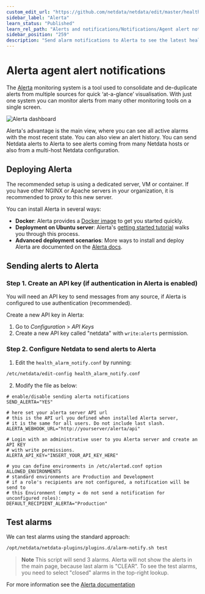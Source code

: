 ```yaml
---
custom_edit_url: "https://github.com/netdata/netdata/edit/master/health/notifications/alerta/README.md"
sidebar_label: "Alerta"
learn_status: "Published"
learn_rel_path: "Alerts and notifications/Notifications/Agent alert notifications"
sidebar_position: "259"
description: "Send alarm notifications to Alerta to see the latest health status updates from multiple nodes in a single interface."
---
```



# Alerta agent alert notifications

The [Alerta](https://alerta.io) monitoring system is a tool used to
consolidate and de-duplicate alerts from multiple sources for quick
‘at-a-glance’ visualisation. With just one system you can monitor
alerts from many other monitoring tools on a single screen.

![Alerta dashboard](https://docs.alerta.io/_images/alerta-screen-shot-3.png "Alerta dashboard showing several alerts.")

Alerta's advantage is the main view, where you can see all active alarms with the most recent state. You can also view an alert history. You can send Netdata alerts to Alerta to see alerts coming from many Netdata hosts or also from a multi-host
Netdata configuration. 

## Deploying Alerta

The recommended setup is using a dedicated server, VM or container. If you have other NGINX or Apache servers in your organization,
it is recommended to proxy to this new server.

You can install Alerta in several ways:
- **Docker**: Alerta provides a [Docker image](https://hub.docker.com/r/alerta/alerta-web/) to get you started quickly.
- **Deployment on Ubuntu server**: Alerta's [getting started tutorial](https://docs.alerta.io/gettingstarted/tutorial-1-deploy-alerta.html) walks you through this process. 
- **Advanced deployment scenarios**: More ways to install and deploy Alerta are documented on the [Alerta docs](http://docs.alerta.io/en/latest/deployment.html).

## Sending alerts to Alerta

### Step 1. Create an API key (if authentication in Alerta is enabled)

You will need an API key to send messages from any source, if
Alerta is configured to use authentication (recommended). 

Create a new API key in Alerta: 
1. Go to *Configuration* > *API Keys* 
2. Create a new API key called "netdata" with `write:alerts` permission.

### Step 2. Configure Netdata to send alerts to Alerta
1. Edit the `health_alarm_notify.conf` by running:
```sh
/etc/netdata/edit-config health_alarm_notify.conf
```

2. Modify the file as below:
```
# enable/disable sending alerta notifications
SEND_ALERTA="YES"

# here set your alerta server API url
# this is the API url you defined when installed Alerta server, 
# it is the same for all users. Do not include last slash.
ALERTA_WEBHOOK_URL="http://yourserver/alerta/api"

# Login with an administrative user to you Alerta server and create an API KEY
# with write permissions.
ALERTA_API_KEY="INSERT_YOUR_API_KEY_HERE"

# you can define environments in /etc/alertad.conf option ALLOWED_ENVIRONMENTS
# standard environments are Production and Development
# if a role's recipients are not configured, a notification will be send to
# this Environment (empty = do not send a notification for unconfigured roles):
DEFAULT_RECIPIENT_ALERTA="Production"
```

## Test alarms

We can test alarms using the standard approach:

```sh
/opt/netdata/netdata-plugins/plugins.d/alarm-notify.sh test
```

> **Note** This script will send 3 alarms. 
> Alerta will not show the alerts in the main page, because last alarm is "CLEAR".
> To see the test alarms, you need to select "closed" alarms in the top-right lookup. 

For more information see the [Alerta documentation](https://docs.alerta.io)


